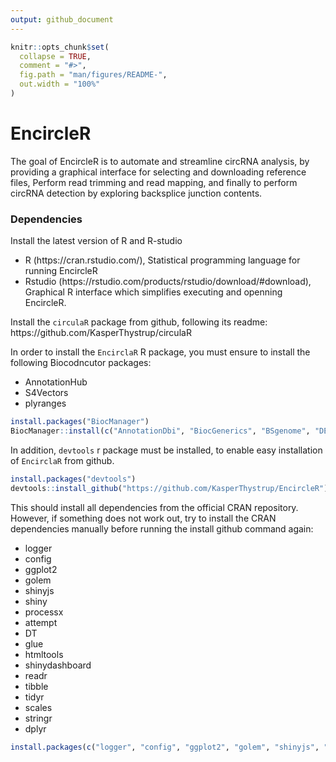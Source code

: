 ```yaml
---
output: github_document
---
```


<!-- README.md is generated from README.Rmd. Please edit that file -->

```r
knitr::opts_chunk$set(
  collapse = TRUE,
  comment = "#>",
  fig.path = "man/figures/README-",
  out.width = "100%"
)
```

# EncircleR

The goal of EncircleR is to automate and streamline circRNA analysis, by providing a graphical interface for selecting and downloading reference files, Perform read trimming and read mapping, and finally to perform circRNA detection by exploring backsplice junction contents.



### Dependencies

Install the latest version of R and R-studio

 * R (https://cran.rstudio.com/), Statistical programming language for running EncircleR
 * Rstudio (https://rstudio.com/products/rstudio/download/#download), Graphical R interface which simplifies executing and openning EncircleR.

Install the `circulaR` package from github, following its readme: https://github.com/KasperThystrup/circulaR
 

In order to install the `EncirclaR` R package, you must ensure to install
the following Biocodncutor packages:

 * AnnotationHub
 * S4Vectors
 * plyranges

```r
install.packages("BiocManager")
BiocManager::install(c("AnnotationDbi", "BiocGenerics", "BSgenome", "DESeq2", "ensembldb", "GenomeInfoDb", "GenomicFeatures", "GenomicRanges", "Gviz", "IRanges", "Rsamtools", "S4Vectors"))
```

In addition, `devtools` r package must be installed, to enable easy
installation of `EncirclaR` from github.

```r
install.packages("devtools")
devtools::install_github("https://github.com/KasperThystrup/EncircleR")
```

This should install all dependencies from the official CRAN repository.
However, if something does not work out, try to install the CRAN
dependencies manually before running the install github command again:

 * logger
 * config
 * ggplot2
 * golem
 * shinyjs
 * shiny
 * processx
 * attempt
 * DT
 * glue
 * htmltools
 * shinydashboard
 * readr
 * tibble
 * tidyr
 * scales
 * stringr
 * dplyr

```r
install.packages(c("logger", "config", "ggplot2", "golem", "shinyjs", "shiny", "processx", "attempt", "DT", "glue", "htmltools", "shinydashboard", "readr", "tibble", "tidyr", "scales", "stringr", "dplyr", "circulaR"))
```

